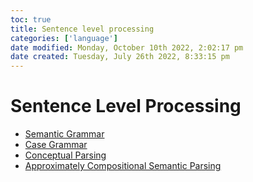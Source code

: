 ```yaml
---
toc: true
title: Sentence level processing
categories: ['language']
date modified: Monday, October 10th 2022, 2:02:17 pm
date created: Tuesday, July 26th 2022, 8:33:15 pm
---
```


# Sentence Level Processing
- [Semantic Grammar](Semantic%20Grammar.qmd)
- [Case Grammar](Case%20Grammar.qmd)
- [Conceptual Parsing](Conceptual%20Parsing.qmd)
- [Approximately Compositional Semantic Parsing](Approximately%20Compositional%20Semantic%20Parsing.qmd)




